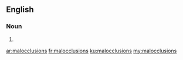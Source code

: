 ==English==

===Noun===
{{head|en|plural}}

# {{plural of|malocclusion|lang=en}}

[[ar:malocclusions]]
[[fr:malocclusions]]
[[ku:malocclusions]]
[[my:malocclusions]]